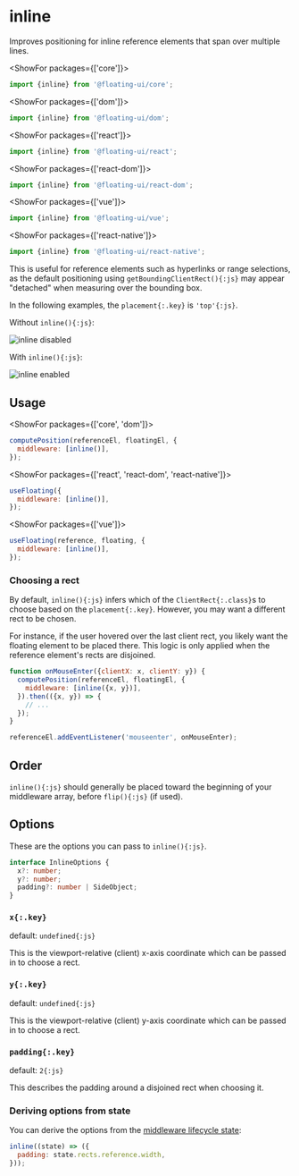 <PageCard>

# inline

Improves positioning for inline reference elements that span over
multiple lines.

<MiddlewareContainer>
  <MiddlewareBadge type="Placement Modifier" />
</MiddlewareContainer>

<ShowFor packages={['core']}>

```js
import {inline} from '@floating-ui/core';
```

</ShowFor>

<ShowFor packages={['dom']}>

```js
import {inline} from '@floating-ui/dom';
```

</ShowFor>

<ShowFor packages={['react']}>

```js
import {inline} from '@floating-ui/react';
```

</ShowFor>

<ShowFor packages={['react-dom']}>

```js
import {inline} from '@floating-ui/react-dom';
```

</ShowFor>

<ShowFor packages={['vue']}>

```js
import {inline} from '@floating-ui/vue';
```

</ShowFor>

<ShowFor packages={['react-native']}>

```js
import {inline} from '@floating-ui/react-native';
```

</ShowFor>

This is useful for reference elements such as hyperlinks or range
selections, as the default positioning using
`getBoundingClientRect(){:js}` may appear "detached" when
measuring over the bounding box.

</PageCard>

In the following examples, the `placement{:.key}` is
`'top'{:js}`.

Without `inline(){:js}`:

<img
  width={692}
  height={256}
  alt="inline disabled"
  src="/inline-disabled.png"
  className="rounded-lg shadow"
  draggable={false}
/>

With `inline(){:js}`:

<img
  width={692}
  height={256}
  alt="inline enabled"
  src="/inline-enabled.png"
  className="rounded-lg shadow"
  draggable={false}
/>

## Usage

<ShowFor packages={['core', 'dom']}>

```js
computePosition(referenceEl, floatingEl, {
  middleware: [inline()],
});
```

</ShowFor>

<ShowFor packages={['react', 'react-dom', 'react-native']}>

```js
useFloating({
  middleware: [inline()],
});
```

</ShowFor>

<ShowFor packages={['vue']}>

```js
useFloating(reference, floating, {
  middleware: [inline()],
});
```

</ShowFor>

### Choosing a rect

By default, `inline(){:js}` infers which of the
`ClientRect{:.class}`s to choose based on the `placement{:.key}`.
However, you may want a different rect to be chosen.

For instance, if the user hovered over the last client rect, you
likely want the floating element to be placed there. This logic
is only applied when the reference element's rects are disjoined.

```js
function onMouseEnter({clientX: x, clientY: y}) {
  computePosition(referenceEl, floatingEl, {
    middleware: [inline({x, y})],
  }).then(({x, y}) => {
    // ...
  });
}

referenceEl.addEventListener('mouseenter', onMouseEnter);
```

## Order

`inline(){:js}` should generally be placed toward the beginning
of your middleware array, before `flip(){:js}` (if used).

## Options

These are the options you can pass to `inline(){:js}`.

```ts
interface InlineOptions {
  x?: number;
  y?: number;
  padding?: number | SideObject;
}
```

### `x{:.key}`

default: `undefined{:js}`

This is the viewport-relative (client) x-axis coordinate which
can be passed in to choose a rect.

### `y{:.key}`

default: `undefined{:js}`

This is the viewport-relative (client) y-axis coordinate which
can be passed in to choose a rect.

### `padding{:.key}`

default: `2{:js}`

This describes the padding around a disjoined rect when choosing
it.

### Deriving options from state

You can derive the options from the
[middleware lifecycle state](/docs/middleware#middlewarestate):

```js
inline((state) => ({
  padding: state.rects.reference.width,
}));
```
